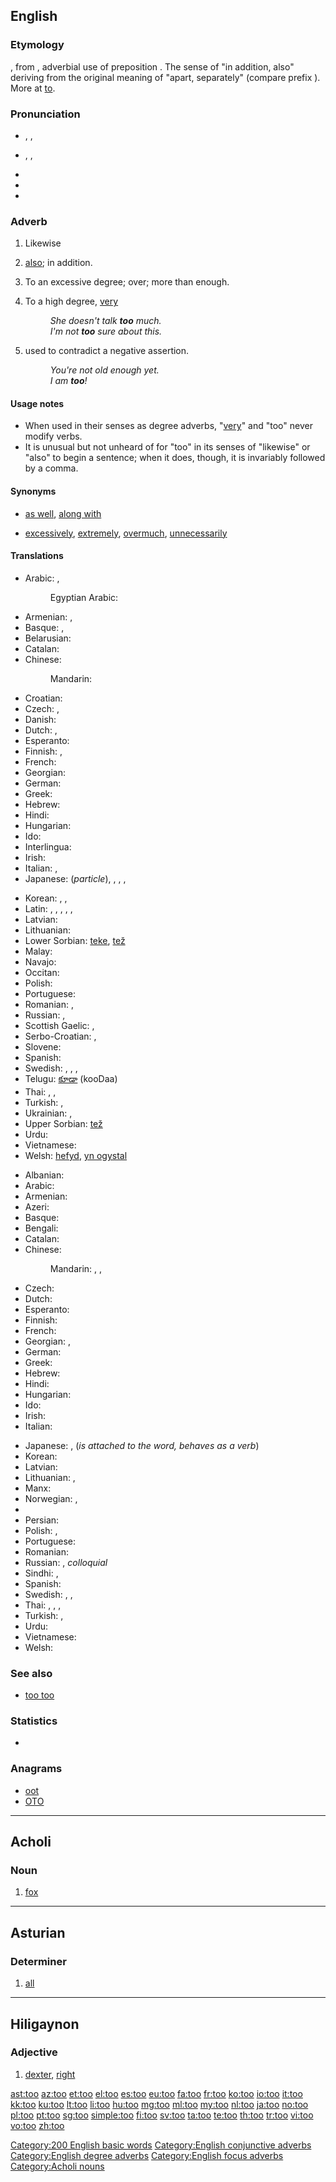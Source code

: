 {{also|to|töö|Tōō|tʼóó}}
==English==

===Etymology===
{{etyl|enm}} {{term|to|to|also, in addition to|lang=enm}}, from {{etyl|ang}} {{term|to|tō|furthermore, also, besides|lang=ang}}, adverbial use of preposition {{term|to|tō|to, into|lang=ang}}. The sense of "in addition, also" deriving from the original meaning of "apart, separately" (compare {{ang}} prefix {{term|to-|tō-|apart|lang=ang}}). More at [[to]].

===Pronunciation===
* {{a|UK}} {{IPA|/tuː/|[tʰu̟ː]}}, {{enPR|to͞o}}, {{X-SAMPA|/tu:/|[t_hu_+:]}}
* {{a|US}} {{IPA|/tu/|[tʰu̟]}}, {{enPR|to͞o}}, {{X-SAMPA|/tu/|[t_hu_+]}}
* {{audio|en-us-too.ogg|Audio (US)}}
* {{rhymes|uː}}
* {{homophones|two|to}}

===Adverb===
{{en-adv|-}}

# {{context|focus}} Likewise
# {{context|conjunctive}} [[also]]; in addition.
# {{context|degree}} To an excessive degree; over; more than enough.
# {{context|degree|colloquial}} To a high degree, [[very]]
#: ''She doesn't talk '''too''' much.''
#: ''I'm not '''too''' sure about this.''
# {{context|affirmation|colloquial}} used to contradict a negative assertion.
#: ''You're not old enough yet.''
#: '' I am '''too'''!''

====Usage notes====
* When used in their senses as degree adverbs, "[[very]]" and "too" never modify verbs.
* It is unusual but not unheard of for "too" in its senses of "likewise" or "also" to begin a sentence; when it does, though, it is invariably followed by a comma.

====Synonyms====
* {{sense|likewise, also}} [[as well]], [[along with]]
* {{sense|over, more than enough}} [[excessively]], [[extremely]], [[overmuch]], [[unnecessarily]]

====Translations====
{{trans-top|likewise}}
* Arabic: {{t-|ar|ايضا|alt=أَيْضًا|tr='ayDaan}}, {{t-|ar|كذلك|tr=ka-dhaalik}}
*: Egyptian Arabic: {{tø|arz|كمان|tr=kamaan|sc=Arab|xs=Egyptian Arabic}}
* Armenian: {{t-|hy|նաև|tr=naev}}, {{t-|hy|նույնպես|tr=nuynpes}}
* Basque: {{t-|eu|gehiegi}}, {{t-|eu|ere}}
* Belarusian: {{t-|be|таксама|tr=taksáma|sc=Cyrl}}
* Catalan: {{t+|ca|també}}
* Chinese:
*: Mandarin: {{t-|cmn|也|tr=yě|sc=Hani}}
* Croatian: {{t+|hr|također}}
* Czech: {{t+|cs|také}}, {{t+|cs|též}}
* Danish: {{t-|da|ligeså}}
* Dutch: {{t+|nl|ook}}, {{t+|nl|eveneens}}
* Esperanto: {{t-|eo|ankaŭ|xs=Esperanto}}
* Finnish: {{t+|fi|myös}}, {{t+|fi|-kin}}
* French: {{t+|fr|aussi}}
* Georgian: {{t+|ka|აგრეთვე|tr=agret‘ve|sc=Geor|xs=Georgian}}
* German: {{t+|de|auch}}
* Greek: {{t+|el|επίσης|tr=epísis|sc=Grek}}
* Hebrew: {{t-|he|גם כן|tr=gam ken}}
* Hindi: {{t-|hi|भी|tr=bhī|sc=Deva}}
* Hungarian: {{t+|hu|is}}
* Ido: {{t+|io|anke|xs=Ido}}
* Interlingua: {{t-|ia|anque|xs=Interlingua}}
* Irish: {{t-|ga|freisin|xs=Irish}}
* Italian: {{t+|it|anche}}, {{t+|it|pure}}
* Japanese: {{t+|ja|も|alt=-も|tr=mo}} (''particle''), {{t+|ja|また|tr=mata}}, {{t-|ja|さらに|tr=sara-ni}}, , {{t-|ja|にも|tr=nimo}}
{{trans-mid}}
* Korean: {{t+|ko|또한|tr=ttohan|sc=Hang}}, {{t+|ko|또|tr=tto|sc=Hang}}, {{t+|ko|역시|tr=yeoksi|sc=Hang}}
* Latin: {{t+|la|etiam}}, {{t+|la|quoque}}, {{t+|la|et}}, {{t-|la|et quidem}}, {{t-|la|item}}, {{t+|la|idem}}
* Latvian: {{t-|lv|arī}}
* Lithuanian: {{t+|lt|taip pat|xs=Lithuanian}}
* Lower Sorbian: [[teke]], [[tež]]
* Malay: {{t-|ms|juga|xs=Malay}}
* Navajo: {{tø|nv|ałdóʼ}}
* Occitan: {{t+|oc|tanben|xs=Occitan}}
* Polish: {{t+|pl|też}}
* Portuguese: {{t+|pt|também}}
* Romanian: {{t-|ro|și}}, {{t-|ro|deasemenea}}
* Russian: {{t+|ru|также|tr=tákže}}, {{t+|ru|тоже|tr=tóže}}
* Scottish Gaelic: {{t-|gd|cuideachd|xs=Scottish Gaelic}}, {{t-|gd|mar an ceudna|xs=Scottish Gaelic}}
* Serbo-Croatian: {{t|sh|такође}}, {{t|sh|takođe}}
* Slovene: {{t|sl|tudi}}
* Spanish: {{t+|es|también}}
* Swedish: {{t+|sv|också}}, {{t+|sv|även}}, {{t+|sv|med}}, {{t+|sv|ock}}
* Telugu: [[కూడా]] (kooDaa)
* Thai: {{t+|th|ก็|tr=gôr}}, {{t-|th|ยัง|tr=yang}}, {{t-|th|ด้วย|tr=dûay}}
* Turkish: {{t+|tr|de}}, {{t+|tr|da}}
* Ukrainian: {{t-|uk|теж|tr=tež|sc=Cyrl}}, {{t+|uk|також|tr=takóž|sc=Cyrl}}
* Upper Sorbian: [[tež]]
* Urdu: {{t-|ur|بھی|tr=bhī|sc=ur-Arab}}
* Vietnamese: {{t+|vi|cũng|xs=Vietnamese}}
* Welsh: [[hefyd]], [[yn ogystal]]
{{trans-bottom}}

{{trans-top|more than enough; ''as too much''}}
* Albanian: {{t-|sq|të}}
* Arabic: {{t-|ar|مفرط|tr=múfriT}}
* Armenian: {{t-|hy|չափազանց|tr=čap'azanc'}}
* Azeri: {{t-|az|etmək}}
* Basque: {{t-|eu|nahi}}
* Bengali: {{t-|bn|বেশী|tr=beshi|sc=Beng}}
* Catalan: {{t+|ca|massa}}
* Chinese:
*: Mandarin: {{t-|cmn|太|tr=tài|sc=Hani}}, {{t|cmn|過於|sc=Hani}}, {{t|cmn|过于|tr=guòyú|sc=Hani}}
* Czech: {{t+|cs|příliš}}
* Dutch: {{t+|nl|te}}
* Esperanto: {{t-|eo|tro|xs=Esperanto}}
* Finnish: {{t+|fi|liian}}
* French: {{t+|fr|trop}}
* Georgian: {{t-|ka|მეტად|tr=metad|sc=Geor|xs=Georgian}}, {{t-|ka|მეტისმეტად|tr=metismetad|sc=Geor}}
* German: {{t+|de|zu}}
* Greek: {{t+|el|υπερβολικά|tr=ipervolika|sc=Grek}}
* Hebrew: {{t-|he|מדי|tr=miday}}
* Hindi: {{t+|hi|बहुत|tr=bahut|xs=Hindi}}
* Hungarian: {{t+|hu|túl}}
* Ido: {{t+|io|tro|xs=Ido}}
* Irish: {{t-|ga|ró-|xs=Irish}}
* Italian: {{t+|it|troppo}}
{{trans-mid}}
* Japanese: {{t-|ja|過ぎ|alt=...過ぎ|tr=sugi}}, {{t-|ja|過ぎる|alt=...過ぎる|tr=sugiru}} (''is attached to the word, behaves as a verb'')
* Korean: {{t+|ko|너무|tr=neomu|sc=Hang}}
* Latvian: {{t-|lv|līdz}}
* Lithuanian: {{t-|lt|per|xs=Lithuanian}}, {{t-|lt|pernelyg}}
* Manx: {{t-|gv|ro-}}
* Norwegian: {{t+|no|for}}, {{t+|no|altfor}}
* {{trreq|ang}}
* Persian: {{t+|fa|خیلی|tr=xeyli}}
* Polish: {{t+|pl|zbyt}}, {{t+|pl|za}}
* Portuguese: {{t+|pt|demais}}
* Romanian: {{t-|ro|prea}}
* Russian: {{t+|ru|слишком|tr=slíškom}}, {{t+|ru|чересчур|tr=čeresčúr}} ''colloquial''
* Sindhi: {{sd-Arab|[[هيڪاندو]]}} {{m}}, {{sd-Arab|[[هيڪاندو]]}} {{f}}
* Spanish: {{t+|es|demasiado}}
* Swedish: {{t+|sv|alltför}}, {{t+|sv|för}}, {{t-|sv|allt för}}
* Thai: {{t+|th|เกิน|tr=gern}}, {{t+|th|ไป|tr=bpai}}, {{t+|th|เกินไป|tr=gern bpai}}, {{t-|th|มากไป|tr=mâak bpai}}
* Turkish: {{t+|tr|çok}}, {{t+|tr|fazla}}
* Urdu: {{t-|ur|بہت|tr=bahut|xs=Urdu}}
* Vietnamese: {{t+|vi|quá|xs=Vietnamese}}
* Welsh: {{t-|cy|rhy}}
{{trans-bottom}}

===See also===
* [[too too]] <!--a duplication used to signify great excess-->

===Statistics===
* {{rank|well|many|work|127|too|every|think|life}}

===Anagrams===
* [[oot#English|oot]]
* [[OTO#English|OTO]]

[[Category:200 English basic words]]
[[Category:English conjunctive adverbs]]
[[Category:English degree adverbs]]
[[Category:English focus adverbs]]

----

==Acholi==

===Noun===
{{head|ach|noun}}

# [[fox]]

[[Category:Acholi nouns]]

----

==Asturian==

===Determiner===
{{head|ast|determiner form|g=n|masculine|tou|feminine|toa|masculine plural|toos|feminine plural|toes}}

# [[all]]

----

==Hiligaynon==

===Adjective===
{{hil-adj|toó}}

# [[dexter]], [[right]]

[[ast:too]]
[[az:too]]
[[et:too]]
[[el:too]]
[[es:too]]
[[eu:too]]
[[fa:too]]
[[fr:too]]
[[ko:too]]
[[io:too]]
[[it:too]]
[[kk:too]]
[[ku:too]]
[[lt:too]]
[[li:too]]
[[hu:too]]
[[mg:too]]
[[ml:too]]
[[my:too]]
[[nl:too]]
[[ja:too]]
[[no:too]]
[[pl:too]]
[[pt:too]]
[[sg:too]]
[[simple:too]]
[[fi:too]]
[[sv:too]]
[[ta:too]]
[[te:too]]
[[th:too]]
[[tr:too]]
[[vi:too]]
[[vo:too]]
[[zh:too]]